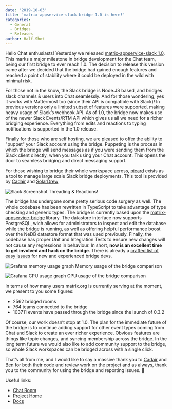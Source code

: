 ```yaml
---
date: '2019-10-03'
title: 'matrix-appservice-slack bridge 1.0 is here!'
categories:
  - General
  - Bridges
  - Releases
author: Half-Shot
---
```


Hello Chat enthusiasts! Yesterday we released [matrix-appservice-slack 1.0](https://github.com/matrix-org/matrix-appservice-slack/releases/tag/1.0.0). This marks a major milestone
in bridge development for the Chat team, being our first bridge to ever reach 1.0. The decision to
release this version came after we decided that the bridge had gained enough features and reached a point
of stability where it could be deployed in the wild with minimal risk.

For those not in the know, the Slack bridge is Node.JS based, and bridges slack channels & users into Chat
seamlessly. And for those wondering, yes it works with Mattermost too (since their API is compatible with Slack)!
In previous versions only a limited subset of features were supported, making heavy usage of Slack’s
webhook API. As of 1.0, the bridge now makes use of the newer Slack Events/RTM API which gives us all we need for
a richer bridging experience. Everything from edits and reactions to typing notifications is supported in the 1.0 release.

Finally for those who are self hosting, we are pleased to offer the ability to "puppet" your Slack account using the
bridge. Puppeting is the process in which the bridge will send messages as if you were sending them from the Slack client
directly, when you talk using your Chat account. This opens the door to seamless bridging and direct messaging support.

For those wishing to bridge their whole workspace across, [picard](https://github.com/SolarDrew/skill-picard) exists
as a tool to manage large scale Slack bridge deployments. This tool is provided by [Cadair](https://to.chat.dingshunyu.top/#/@Cadair:matrix.org) and [SolarDrew](https://to.chat.dingshunyu.top/#/@SolarDrew:matrix.org)

![Slack Screenshot](/blog/img/2019-10-03-slack1.0-threading.png)
Threading & Reactions!

The bridge has undergone some pretty serious code surgery as well. The whole codebase has been rewritten in
TypeScript to take advantage of type checking and generic types. The bridge is currently based upon the
[matrix-appservice-bridge](https://github.com/matrix-org/matrix-appservice-bridge/) library. The datastore interface now supports PostgreSQL, wich allows for administrators to inspect and edit the database while the bridge is running, as well as offering  helpful performance boost over the NeDB datastore format that was used previously. Finally, the codebase has proper Unit and Integration Tests to ensure new changes will not cause any regressions in behaviour. In short, **now is an excellent time to get involved and hack on the bridge**. There is already a [crafted list of easy issues](https://github.com/matrix-org/matrix-appservice-slack/issues?q=is%3Aissue+is%3Aopen+label%3A%22good+first+issue%22) for new and experienced bridge devs.

![Grafana memory usage graph](/blog/img/2019-10-03-slack1.0-perfmem.png)
Memory usage of the bridge comparison

![Grafana CPU usage graph](/blog/img/2019-10-03-slack1.0-perfcpu.png)
CPU usage of the bridge comparison

In terms of how many users matrix.org is currently serving at the moment, we present to you some figures:
- 2562 bridged rooms
- 764 teams connected to the bridge
- 103711 events have passed through the bridge since the launch of 0.3.2

Of course, our work doesn’t stop at 1.0. The plan for the immediate future of the bridge
is to continue adding support for other event types coming from Chat and Slack to create
an ever richer experience. Obvious features are things like topic changes, and syncing membership
across the bridge. In the long term future we would also like to add community support to the bridge,
so whole Slack workspaces can be bridged across with a single click.

That’s all from me, and I would like to say a massive thank you to [Cadair](https://to.chat.dingshunyu.top/#/@Cadair:matrix.org)
and [Ben](https://to.chat.dingshunyu.top/#/@benpa:matrix.org) for both their code and review work on the project and as always,
thank you to the community for using the bridge and reporting issues. 🙂

Useful links:

- [Chat Room](https://to.chat.dingshunyu.top/#/#matrix_appservice_slack:matrix.org)
- [Project Home](https://github.com/matrix-org/matrix-appservice-slack)
- [Docs](https://matrix-appservice-slack.readthedocs.io/en/stable/)
